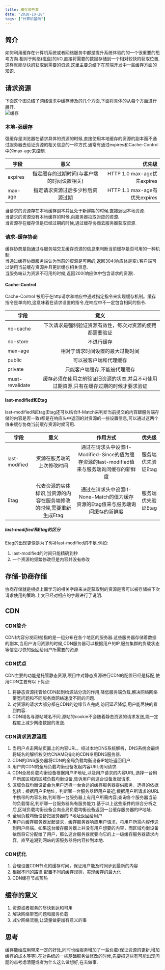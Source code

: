 ```yaml
---
title: 缓存那些事
date: "2018-10-28" 
tags: ["计算机基础"]
---
```


## 简介
如何利用缓存在计算机系统或者网络服务中都是提升系统体验的的一个很重要的思考方向.相对于网络(磁盘)的I/O,直接将需要的数据存储到一个相对较快的获取位置,这样就能尽快的获取到需要的资源.这里主要总结下在前端开发中一些缓存方面的知识.
## 请求资源
下面这个图总结了网络请求中缓存涉及的几个方面,下面将具体的从每个方面进行展开.  
![缓存](/static/images/computerBaseStatic/store/cache.jpg)
### 本地-强缓存
强缓存是浏览器在请求具体的资源的时候,直接使用本地缓存的资源的副本而不通过服务器去验证资源的相关信息的一种方式.通常有通过expires和Cache-Control中的max-age来控制. 

| 字段 | 意义 | 优先级| 
| - | :-: | -: | 
| expires | 指定缓存的过期时间(与客户端的时间设置相关) | HTTP 1.0  max-age优先expires  | 
| max-age | 指定请求资源过后多少秒后资源过期 | HTTP 1.1 max-age有优先expires |  
 
当请求的资源存在本地缓存副本并且处于新鲜期的时候,直接返回本地资源.  
当请求的资源没有本地缓存的时候,向服务器拉取对应的资源.  
当资源存在缓存但是已经过期的时候,通过缓存协商去服务器获取资源.  

### 请求-缓存协商  
缓存协商是指通过与服务端交互缓存资源的信息来判断当前缓存是否可用的一种机制.  
当通过缓存协商服务端认为当前的资源是可用的,返回304(响应体是空).客户端可以使用当前缓存资源并且更新缓存相关信息.  
当服务端认为资源不可用的时候,返回200(响应体中包含请求的资源).  

#### Cache-Control
 Cache-Control 被用于在http请求和响应中通过指定指令来实现缓存机制。缓存指令是单向的,这意味着在请求设置的指令,在响应中不一定包含相同的指令.  

| 字段 | 意义 | 
| - | :-: | 
| no-cache | 下次请求是强制验证资源有效性，每次对资源的使用都需要验证 | 
| no-store | 不进行缓存 | 
| max-age | 相对于请求时间设置的最大过期时间 |
| public | 可以被客户端和代理缓存 | 
| private | 只能客户端缓存,不能被代理缓存 | 
| must-revalidate | 缓存必须在使用之前验证旧资源的状态,并且不可使用过期资源,只有在缓存过期的时候才要求验证 |   

#### last-modified和Etag
last-modified和Etag(Etag还可以结合If-Match来判断当前提交的内容跟服务端存储的内容是否一致)都是在响应头中返回的对资源的一些设置信息,可以通过这两个值来缓存协商当前缓存资源时候可用.  

| 字段 | 意义 | 作用方式 | 优先级 |
| - | :-: | :-: | :-: | 
| last-modified | 资源在服务端的上次修改时间 | 通过在请求头中设置If-Modified-Since的值为缓存资源的last-modified值来与服务端询问缓存的新鲜度 | 服务端优先验证Etag  |
| Etag | 代表资源的实体标识,当资源的内容在服务端修改的时候,需要重新生成Etag | 通过在请求头中设置If-None-Match的值为缓存资源的Etag值来与服务端询问缓存的新鲜度 | 服务端优先验证Etag |  

##### last-modified和Etag的区分
Etag的出现更像是为了弥补last-modified的不足.例如:
1. last-modified的时间只能精确到秒
2. 一个资源的频繁修改但是内容并没有修改  

## 存储-协商存储
协商存储就是根据上面学习的相关字段来决定获取到的资源是否可以被存储被下次请求使用的策略.上文已经对相应的字段进行了说明.

## CDN
### CDN简介
  CDN(内容分发网络)指的是一组分布在各个地区的服务器.这些服务器存储着数据的副本,当用户访问资源的时候,CDN服务器可以根据用户的IP,服务集群的负载状态等信息尽快的返回给用户所需要的资源.
### CDN优点
  CDN主要的功能是托管静态资源,项目中对静态资源进行CDN的配置已经是标配,使用CDN主要有以下优点:
  1. 将静态资源托管给CDN起到给源站分流的作用,降低服务端负载,解决网络网络带宽问题和不同服务商网络速度不同的问题.
  2. 对资源的请求大部分都在CDN的边缘节点完成,访问延迟降低,用户能尽快的看到内容.
  3. CDN域名与源站域名不同,源站的cookie不会随着静态资源的请求发送,能一定程度上减少网络数据的发送.
  
### CDN请求资源流程
  1. 当用户点击网站页面上的内容URL，经过本地DNS系统解析，DNS系统会最终将域名的解析权交给CNAME指向的CDN专用DNS服务器.
  2. CDN的DNS服务器将CDN的全局负载均衡设备IP地址返回用户.
  3. 用户向CDN的全局负载均衡设备发起内容URL访问请求.
  4. CDN全局负载均衡设备根据用户IP地址,以及用户请求的内容URL,选择一台用户所属区域的区域负载均衡设备,告诉用户向这台设备发起请求.
  5. 区域负载均衡设备会为用户选择一台合适的缓存服务器提供服务，选择的依据包括：根据用户IP地址，判断哪一台服务器距用户最近;根据用户所请求的URL中携带的内容名称,判断哪一台服务器上有用户所需内容;查询各个服务器当前的负载情况,判断哪一台服务器尚有服务能力.基于以上这些条件的综合分析之后,区域负载均衡设备会向全局负载均衡设备返回一台缓存服务器的IP地址.
  6. 全局负载均衡设备把服务器的IP地址返回给用户.
  7. 用户向缓存服务器发起请求，缓存服务器响应用户请求，将用户所需内容传送到用户终端。如果这台缓存服务器上并没有用户想要的内容，而区域均衡设备依然将它分配给了用户，那么这台服务器就要向它的上一级缓存服务器请求内容，直至追溯到网站的源服务器将内容拉到本地.

### CDN优化
1. 合理设置CDN节点的缓存时间，保证用户能及时同步到最新的内容
2. 根据不同的路径 配置不同的缓存规则，实现缓存的最大化
3. CDN缓存节点预热

## 缓存的意义
1. 资源或者服务的尽快到达和可用
2. 解决网络带宽问题和服务负载
3. 减少网络流量,让流量做更加有意义的事  

  
## 思考
缓存能给应用带来一定的好处,同时也给服务增加了一些负载(保证资源的更新,增加缓存的成本等等).在对系统的一些基础服务做修改的时候,先要把这些有可能出现问题的点考虑清楚或者为什么这么做想好,在去做事.


